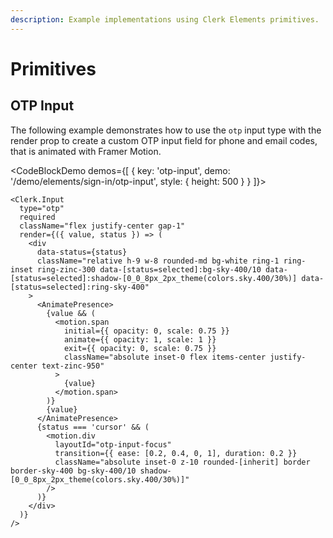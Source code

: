 ```yaml
---
description: Example implementations using Clerk Elements primitives.
---
```


# Primitives

## OTP Input

The following example demonstrates how to use the `otp` input type with the render prop to create a custom OTP input field for phone and email codes, that is animated with Framer Motion.

<CodeBlockDemo demos={[
  {
    key: 'otp-input',
    demo: '/demo/elements/sign-in/otp-input',
    style: {
      height: 500
    }
  }
]}>
```tsx {{ title: 'OTP Input', collapsible: true }}
<Clerk.Input
  type="otp"
  required
  className="flex justify-center gap-1"
  render={({ value, status }) => (
    <div
      data-status={status}
      className="relative h-9 w-8 rounded-md bg-white ring-1 ring-inset ring-zinc-300 data-[status=selected]:bg-sky-400/10 data-[status=selected]:shadow-[0_0_8px_2px_theme(colors.sky.400/30%)] data-[status=selected]:ring-sky-400"
    >
      <AnimatePresence>
        {value && (
          <motion.span
            initial={{ opacity: 0, scale: 0.75 }}
            animate={{ opacity: 1, scale: 1 }}
            exit={{ opacity: 0, scale: 0.75 }}
            className="absolute inset-0 flex items-center justify-center text-zinc-950"
          >
            {value}
          </motion.span>
        )}
        {value}
      </AnimatePresence>
      {status === 'cursor' && (
        <motion.div
          layoutId="otp-input-focus"
          transition={{ ease: [0.2, 0.4, 0, 1], duration: 0.2 }}
          className="absolute inset-0 z-10 rounded-[inherit] border border-sky-400 bg-sky-400/10 shadow-[0_0_8px_2px_theme(colors.sky.400/30%)]"
        />
      )}
    </div>
  )}
/>
```
</CodeBlockDemo>